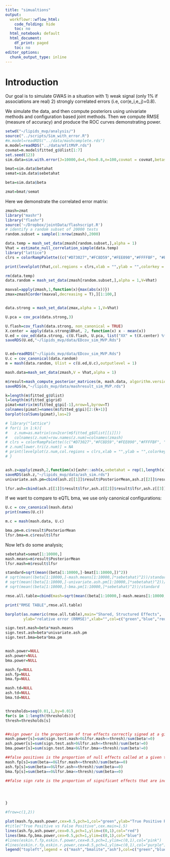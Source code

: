 ```yaml
---
title: "simualtions"
output:
  workflowr::wflow_html:
    code_folding: hide
    toc: no
  html_notebook: default
  html_document:
    df_print: paged
    toc: no
editor_options:
  chunk_output_type: inline
---
```


# Introduction


Our goal is to simulate GWAS in a situation with 
1) weak signal (only 1% if associations are real)
2) strongly correlated errors (i.e, cor(e_i,e_j)=0.8).

We simulate the data, and then compute posteriors using univariate methods and configuration based joint methods. Then we compute RMSE (measure of accuracy) and produce the ROC curves demonstrating power.

```r
setwd("~/lipids_mvp/analysis/")
source("../scripts/Sim_with_error.R")
#m.model=readRDS("../data/mashcomplete.rds")
m.model=readRDS("../data/mfitMVP.rds")
covmat=m.model$fitted_g$Ulist[1:7]
set.seed(123)
sim.data=sim.with.error(J=10000,d=4,rho=0.8,n=100,covmat = covmat,betasd = 0.0001,esd = 0.005) ##sample 100 from the K covariance matrices with equal probability

bmat=sim.data$betahat
semat=sim.data$sebetahat

beta=sim.data$beta

zmat=bmat/semat


```

Here we demonstrate the correlated error matrix:

```r
zmash=zmat
library("mashr")
library("flashr")
source('~/Dropbox/jointData/flashscript.R')
# identify a random subset of 20000 tests
random.subset = sample(1:nrow(zmash),2000)

data.temp = mash_set_data(zmash[random.subset,],alpha = 1)
Vhat = estimate_null_correlation_simple(data.temp)
library("lattice")
clrs = colorRampPalette((c("#D73027","#FC8D59","#FEE090","#FFFFBF", "#E0F3F8","#91BFDB","#4575B4")))(64)

print(levelplot(Vhat,col.regions = clrs,xlab = "",ylab = "",colorkey = TRUE,main="VHAT"))

rm(data.temp)
data.random = mash_set_data(zmash[random.subset,],alpha = 1,V=Vhat)

maxval=apply(zmash,1,function(x){max(abs(x))})
zmax=zmash[order(maxval,decreasing = T),][1:100,]


data.strong = mash_set_data(zmax,alpha = 1,V=Vhat)

U.pca = cov_pca(data.strong,3)

U.flash=cov_flash(data.strong, non_canonical = TRUE)
X.center = apply(data.strong$Bhat, 2, function(x) x - mean(x))
U.ed = cov_ed(data.strong, c(U.flash, U.pca, list("XX" = t(X.center) %*% X.center / nrow(X.center))))
saveRDS(U.ed,"~/lipids_mvp/data/EDcov_sim_MVP.Rds")


U.ed=readRDS("~/lipids_mvp/data/EDcov_sim_MVP.Rds")
U.c = cov_canonical(data.random)
m = mash(data.random, Ulist = c(U.ed,U.c),outputlevel = 1)

mash.data=mash_set_data(zmash,V = Vhat,alpha = 1)

m$result=mash_compute_posterior_matrices(m, mash.data, algorithm.version = "Rcpp")
saveRDS(m,"~/lipids_mvp/data/mashresult_sim_MVP.rds")
```

```r

k=length(m$fitted_g$Ulist)
l=length(m$fitted_g$grid)
pimat=matrix(m$fitted_g$pi[-1],nrow=l,byrow=T)
colnames(pimat)=names(m$fitted_g$pi)[2:(k+1)]
barplot(colSums(pimat),las=2)

# library("lattice")
# for(i in 1:k){
#   z.num=as.matrix(cov2cor(m$fitted_g$Ulist[[i]]))
#   colnames(z.num)=row.names(z.num)=colnames(zmash)
# clrs = colorRampPalette((c("#D73027","#FC8D59","#FEE090","#FFFFBF", "#E0F3F8","#91BFDB","#4575B4")))(64)
# z.num[lower.tri(z.num)] = NA
# print(levelplot(z.num,col.regions = clrs,xlab = "",ylab = "",colorkey = TRUE,main=paste0(names(m$fitted_g$Ulist)[[i]])))
# }


ash.z=apply(zmash,2,function(x){ashr::ash(x,sebetahat = rep(1,length(x)))})
saveRDS(ash.z,"~/lipids_mvp/data/ash_sim.rds")
univariate.ash.pm=cbind(ash.z[[1]]$result$PosteriorMean,ash.z[[2]]$result$PosteriorMean,ash.z[[3]]$result$PosteriorMean,ash.z[[4]]$result$PosteriorMean)

lfsr.ash=cbind(ash.z[[1]]$result$lfsr,ash.z[[2]]$result$lfsr,ash.z[[3]]$result$lfsr,ash.z[[4]]$result$lfsr)


```

If we want to compare to eQTL bma, we use only canonical configurations:

```r

U.c = cov_canonical(mash.data)  
print(names(U.c))
```



```r
m.c = mash(mash.data, U.c)

bma.pm=m.c$result$PosteriorMean
lfsr.bma=m.c$result$lfsr
```

Now let's do some analysis;

```r
sebetahat=semat[1:10000,]
mash.means=m$result$PosteriorMean
lfsr.mash=m$result$lfsr

standard=sqrt(mean((beta[1:10000,]-bmat[1:10000,])^2))
# sqrt(mean((beta[1:10000,]-mash.means[1:10000,]*sebetahat)^2))/standard
# sqrt(mean((beta[1:10000,]-univariate.ash.pm[1:10000,]*sebetahat)^2))/standard
# sqrt(mean((beta[1:10000,]-bma.pm[1:10000,]*sebetahat)^2))/standard

rmse.all.table=cbind(mash=sqrt(mean((beta[1:10000,]-mash.means[1:10000,]*sebetahat)^2))/standard,mash.bmalite=sqrt(mean((beta[1:10000,]-bma.pm[1:10000,]*sebetahat)^2))/standard,ash=sqrt(mean((beta[1:10000,]-univariate.ash.pm[1:10000,]*sebetahat)^2))/standard) 

print("RMSE TABLE",rmse.all.table)

barplot(as.numeric(rmse.all.table),main="Shared, Structured Effects",
        ylab="relative error (RRMSE)",xlab="",col=c("green","blue","red"),names=colnames(rmse.all.table),ylim=c(0,0.15),cex.main=1.5,cex.lab=1,cex.names=1,las=2)
```


```R
sign.test.mash=beta*mash.means
sign.test.ash=beta*univariate.ash.pm
sign.test.bma=beta*bma.pm


mash.power=NULL
ash.power=NULL
bma.power=NULL

mash.fp=NULL
ash.fp=NULL
bma.fp=NULL

mash.td=NULL
ash.td=NULL
bma.td=NULL


thresholds=seq(0.01,1,by=0.01)
for(s in 1:length(thresholds)){
thresh=thresholds[s]


##sign power is the proportion of true effects correctly signed at a given threshold
mash.power[s]=sum(sign.test.mash>0&lfsr.mash<=thresh)/sum(beta!=0)
ash.power[s]=sum(sign.test.ash>0&lfsr.ash<=thresh)/sum(beta!=0)
bma.power[s]=sum(sign.test.bma>0&lfsr.bma<=thresh)/sum(beta!=0)

##false positives is the proportion of null effects called at a given threshold
mash.fp[s]=sum(beta==0&lfsr.mash<=thresh)/sum(beta==0)
ash.fp[s]=sum(beta==0&lfsr.ash<=thresh)/sum(beta==0)
bma.fp[s]=sum(beta==0&lfsr.bma<=thresh)/sum(beta==0)

##false sign rate is the proportion of significant effects that are incorrectly signed at a given threshold




}

#frow=c(1,2))

plot(mash.fp,mash.power,cex=0.5,pch=1,col="green",ylab="True Positive Rate",xlab="False Positive Rate",type="l",main="",xlim=c(0,0.4),ylim=c(0,0.6))
#title("True Positive vs False Positive",cex.main=1.5)
lines(ash.fp,ash.power,cex=0.5,pch=1,ylim=c(0,1),col="red")
lines(bma.fp,bma.power,cex=0.5,pch=1,ylim=c(0,1),col="blue")
#lines(eskin.f.fp,eskin.f.power,cex=0.5,pch=1,ylim=c(0,1),col="pink")
#lines(eskin.r.fp,eskin.r.power,cex=0.5,pch=1,ylim=c(0,1),col="purple")
legend("topleft",legend = c("mash","bmalite","ash"),col=c("green","blue","red"),pch=c(1,1,1,1,1))



```
